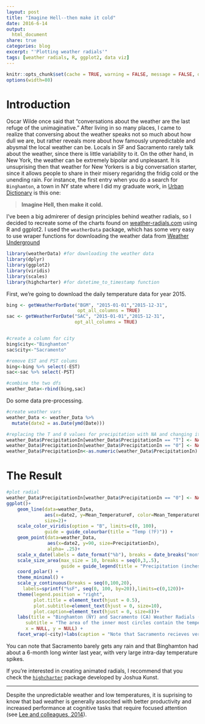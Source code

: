 ```yaml
---
layout: post
title: "Imagine Hell--then make it cold"
date: 2016-6-14
output:
  html_document
share: true
categories: blog
excerpt: "'Plotting weather radials'"
tags: [weather radials, R, ggplot2, data viz]
---
```


```r
knitr::opts_chunk$set(cache = TRUE, warning = FALSE, message = FALSE, dpi = 180)
options(width=80)
```


# Introduction
Oscar Wilde once said that "conversations about the weather are the last refuge of the unimaginative." After living in so many places, I came to realize that conversing about the weather speaks not so much about how dull we are, but rather reveals more about how famously unpredictable and abysmal the local weather can be. Locals in SF and Sacramento rarely talk about the weather, since there is little variability to it. On the other hand, in New York, the weather can be extremely bipolar and unpleasant. It is unsuprising then that weather for New Yorkers is a big conversation starter, since it allows people to share in their misery regaridng the fridig cold or the unending rain. For instance, the first entry when you do a search for `Binghamton`, a town in NY state where I did my graduate work, in [Urban Dictionary](http://www.urbandictionary.com/define.php?term=Binghamton&utm_source=search-action) is this one:

> **Imagine Hell, then make it cold.**

I've been a big admirerer of design principles behind weather radials, so I decided to recreate some of the charts found on [weather-radials.com](http://weather-radials.com/) using R and ggplot2. I used the `weatherData` package, which has some very easy to use wraper functions for downloading the weather data from [Weather Underground](https://www.wunderground.com/)


```r
library(weatherData) #for downloading the weather data
library(dplyr)
library(ggplot2)
library(viridis)
library(scales)
library(highcharter) #for datetime_to_timestamp function
```

First, we're going to download the daily temperature data for year 2015. 

```r
bing <- getWeatherForDate("BGM", "2015-01-01","2015-12-31", 
                          opt_all_columns = TRUE)
sac <- getWeatherForDate("SAC", "2015-01-01","2015-12-31",
                         opt_all_columns = TRUE)


#create a column for city
bing$city<-"Binghamton"
sac$city<-"Sacramento"

#remove EST and PST colums
bing<-bing %>% select(-EST)
sac<-sac %>% select(-PST)

#combine the two dfs
weather_Data<-rbind(bing,sac)
```

Do some data pre-processing.

```r
#create weather vars
weather_Data <- weather_Data %>% 
  mutate(date2 = as.Date(ymd(Date))) 

#replacing the T and 0 values for precipitation with NA and changing it to numeric
weather_Data$PrecipitationIn[weather_Data$PrecipitationIn == "T"] <- NA
weather_Data$PrecipitationIn[weather_Data$PrecipitationIn == "0"] <- NA
weather_Data$PrecipitationIn<-as.numeric(weather_Data$PrecipitationIn)
```

# The Result

```r
#plot radial
weather_Data$PrecipitationIn[weather_Data$PrecipitationIn == "0"] <- NA
ggplot()+
    geom_line(data=weather_Data, 
              aes(x=date2, y=Mean_TemperatureF, color=Mean_TemperatureF),
              size=2)+
    scale_color_viridis(option = "B", limits=c(0, 100), 
              guide = guide_colourbar(title = "Temp (?F)")) +
    geom_point(data=weather_Data,
               aes(x=date2, y=90, size=PrecipitationIn),
               alpha= .25)+
    scale_x_date(labels = date_format("%b"), breaks = date_breaks("month")) +
    scale_size_area(max_size = 10, breaks = seq(0,3,.5),
                    guide = guide_legend(title = "Precipitation (inches)")) +
    coord_polar() +
    theme_minimal() +
    scale_y_continuous(breaks = seq(0,100,20),
      labels=sprintf("%sF", seq(0, 100, by=20)),limits=c(0,120))+
    theme(legend.position = "right",
          plot.title = element_text(hjust = 0.5),
          plot.subtitle=element_text(hjust = 0, size=10),
          plot.caption=element_text(hjust = 0, size=8))+
    labs(title = "Binghamton (NY) and Sacramento (CA) Weather Radials (2015)",
       subtitle = "The area of the inner most circles contain the temperatures from 0-20 ?F and consecutively larger circles contain an additional 20 ?F. \nThe brightly colored lines represent the daily mean temperature for each location",
       x = NULL, y = NULL) +
    facet_wrap(~city)+labs(caption = "Note that Sacramento recieves very little precipitation, while Binghamton has pretty much all year-round rainy/snowy weather.")
```

You can note that Sacramento barely gets any rain and that Binghamton had about a 6-month long winter last year, with very large intra-day temperature spikes.

If you're interested in creating animated radials, I recommend that you check the [`highcharter`](http://jkunst.com/highcharter/showcase.html) package developed by Joshua Kunst.

----

Despite the unpredictable weather and low temperatures, it is suprising to know that bad weather is generally associted with better productivity and increased performance at cognitive tasks that require focused attention (see [Lee and colleagues, 2014](http://scholar.harvard.edu/files/jooajulialee/files/jap_final_rainmakers_2014-01192-001.pdf?m=1400193142)). 






